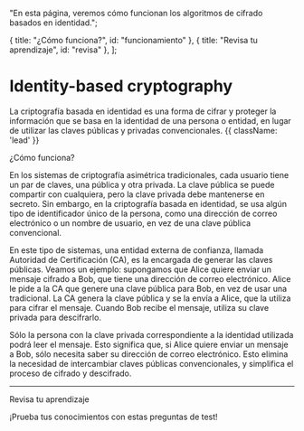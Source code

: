 
  "En esta página, veremos cómo funcionan los algoritmos de cifrado basados en identidad.";

  { title: "¿Cómo funciona?", id: "funcionamiento" },
  { title: "Revisa tu aprendizaje", id: "revisa" },
];

# Identity-based cryptography

La criptografía basada en identidad es una forma de cifrar y proteger la información que
se basa en la identidad de una persona o entidad, en lugar de utilizar las claves públicas
y privadas convencionales. {{ className: 'lead' }}

<Heading level={2} id="funcionamiento">
  ¿Cómo funciona?
</Heading>

En los sistemas de criptografía asimétrica tradicionales, cada usuario tiene un par de
claves, una pública y otra privada. La clave pública se puede compartir con cualquiera,
pero la clave privada debe mantenerse en secreto. Sin embargo, en la criptografía basada
en identidad, se usa algún tipo de identificador único de la persona, como una dirección
de correo electrónico o un nombre de usuario, en vez de una clave pública convencional.

En este tipo de sistemas, una entidad externa de confianza, llamada Autoridad de
Certificación (CA), es la encargada de generar las claves públicas. Veamos un ejemplo:
supongamos que Alice quiere enviar un mensaje cifrado a Bob, que tiene una dirección de
correo electrónico. Alice le pide a la CA que genere una clave pública para Bob, en vez de
usar una tradicional. La CA genera la clave pública y se la envía a Alice, que la utiliza
para cifrar el mensaje. Cuando Bob recibe el mensaje, utiliza su clave privada para
descifrarlo.

Sólo la persona con la clave privada correspondiente a la identidad utilizada podrá leer
el mensaje. Esto significa que, si Alice quiere enviar un mensaje a Bob, sólo necesita
saber su dirección de correo electrónico. Esto elimina la necesidad de intercambiar claves
públicas convencionales, y simplifica el proceso de cifrado y descifrado.

---

<Heading level={2} id="revisa">
  Revisa tu aprendizaje
</Heading>

¡Prueba tus conocimientos con estas preguntas de test!

<Questions />
